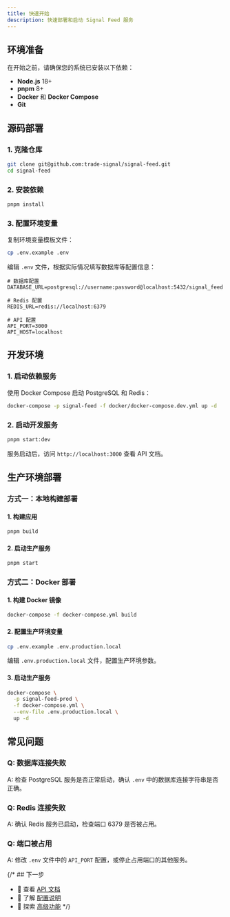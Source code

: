 ```yaml
---
title: 快速开始
description: 快速部署和启动 Signal Feed 服务
---
```


## 环境准备

在开始之前，请确保您的系统已安装以下依赖：

- **Node.js** 18+ 
- **pnpm** 8+
- **Docker** 和 **Docker Compose**
- **Git**

## 源码部署

### 1. 克隆仓库

```bash
git clone git@github.com:trade-signal/signal-feed.git
cd signal-feed
```

### 2. 安装依赖

```bash
pnpm install
```

### 3. 配置环境变量

复制环境变量模板文件：

```bash
cp .env.example .env
```

编辑 `.env` 文件，根据实际情况填写数据库等配置信息：

```env
# 数据库配置
DATABASE_URL=postgresql://username:password@localhost:5432/signal_feed

# Redis 配置
REDIS_URL=redis://localhost:6379

# API 配置
API_PORT=3000
API_HOST=localhost
```

## 开发环境

### 1. 启动依赖服务

使用 Docker Compose 启动 PostgreSQL 和 Redis：

```bash
docker-compose -p signal-feed -f docker/docker-compose.dev.yml up -d
```

### 2. 启动开发服务

```bash
pnpm start:dev
```

服务启动后，访问 `http://localhost:3000` 查看 API 文档。

## 生产环境部署

### 方式一：本地构建部署

#### 1. 构建应用

```bash
pnpm build
```

#### 2. 启动生产服务

```bash
pnpm start
```

### 方式二：Docker 部署

#### 1. 构建 Docker 镜像

```bash
docker-compose -f docker-compose.yml build
```

#### 2. 配置生产环境变量

```bash
cp .env.example .env.production.local
```

编辑 `.env.production.local` 文件，配置生产环境参数。

#### 3. 启动生产服务

```bash
docker-compose \
  -p signal-feed-prod \
  -f docker-compose.yml \
  --env-file .env.production.local \
  up -d
```

## 常见问题

### Q: 数据库连接失败
A: 检查 PostgreSQL 服务是否正常启动，确认 `.env` 中的数据库连接字符串是否正确。

### Q: Redis 连接失败  
A: 确认 Redis 服务已启动，检查端口 6379 是否被占用。

### Q: 端口被占用
A: 修改 `.env` 文件中的 `API_PORT` 配置，或停止占用端口的其他服务。

{/* ## 下一步

- 📖 查看 [API 文档](/signal-feed/api-reference)
- 🔧 了解 [配置说明](/signal-feed/configuration)  
- 🚀 探索 [高级功能](/signal-feed/advanced-features) */}
